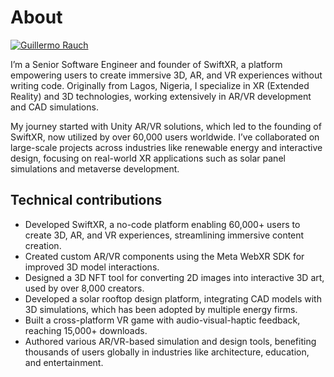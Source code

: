 
# About

<a href="https://x.com/HammedArrow" target="_blank">
  <img
    src="/images/hammed-headshot.jpg"
    alt="Guillermo Rauch"
    className="rounded-full bg-gray-100 block mt-2 mb-5 mx-auto sm:float-right sm:ml-5 sm:mb-5 grayscale hover:grayscale-0"
    unoptimized
    width={160}
    height={160}
    priority
  />
</a>

I’m a Senior Software Engineer and founder of SwiftXR, a platform empowering users to create immersive 3D, AR, and VR experiences without writing code. 
Originally from Lagos, Nigeria, I specialize in XR (Extended Reality) and 3D technologies, working extensively in AR/VR development and CAD simulations.

My journey started with Unity AR/VR solutions, which led to the founding of SwiftXR, now utilized by over 60,000 users worldwide. I’ve collaborated on large-scale projects across industries like renewable energy and interactive design, focusing on real-world XR applications such as solar panel simulations and metaverse development.

## Technical contributions
- Developed SwiftXR, a no-code platform enabling 60,000+ users to create 3D, AR, and VR experiences, streamlining immersive content creation.
- Created custom AR/VR components using the Meta WebXR SDK for improved 3D model interactions.
- Designed a 3D NFT tool for converting 2D images into interactive 3D art, used by over 8,000 creators.
- Developed a solar rooftop design platform, integrating CAD models with 3D simulations, which has been adopted by multiple energy firms.
- Built a cross-platform VR game with audio-visual-haptic feedback, reaching 15,000+ downloads.
- Authored various AR/VR-based simulation and design tools, benefiting thousands of users globally in industries like architecture, education, and entertainment.